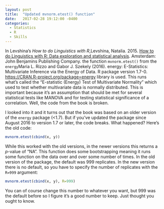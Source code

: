 ```yaml
---
layout: post
title:  "Updated mvnorm.etest() function"
date:   2017-02-28 19:12:00 -0400
categories: 
  - Statistics
  - R
  - Skills
---
```


In Levshina's *How to do Linguistics with R*,[Levshina, Natalia. 2015. [How to do Linguistics with R: Data exploration and statistical analysis](https://benjamins.com/sites/z.195/). Amsterdam: John Benjamins Publishing Company.]{.aside} the function `mvnorm.etest()` from the `energy`[Maria L. Rizzo and Gabor J. Szekely (2016). energy: E-Statistics: Multivariate Inference via the Energy of Data. R package version 1.7-0. [https://CRAN.R-project.org/package=energy](https://cran.r-project.org/web/packages/energy/index.html)]{.aside} library is used. This runs what's called the "E-statistic (Energy) Test of Multivariate Normality" which used to test whether multivariate data is normally distributed. This is important because it's an assumption that should be met for several statistical tests like MANOVA and for testing statistical significance of a correlation. Well, the code from the book is broken.

I looked into it and it turns out that the book was based on an older version of the `energy` package (<1.7). But if you've updated the package since August 2016 to version 1.7 or later, the code breaks. What happened? Here's the old code:

~~~r
mvnorm.etest(cbind(x, y))
~~~

While this worked with the old versions, in the newer versions this returns a *p*-value of "NA". This function does some bootstrapping meaning it runs some function on the data over and over some number of times. In the old version of the package, the default was 999 replicates. In the new version there is no default, so you have to specify the number of replicates with the `R=999` argument:

~~~r
mvnorm.etest(cbind(x, y), R=999)
~~~

You can of course change this number to whatever you want, but 999 was the default before so I figure it's a good number to keep. Just thought you ought to know.

